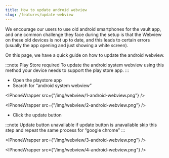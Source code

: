 ```yaml
---
title: How to update android webview
slug: /features/update-webview
---
```



We encourage our users to use old android smartphones for the vault app, and one common challenge they face during the setup is that the Webview on these old devices 
is not up to date, and this leads to certain errors (usually the app opening and just showing a white screen).

On this page, we have a quick guide on how to update the android webview.

:::note Play Store required
To update the android system webview using this method your device needs to support the play store app.
:::

- Open the playstore app
- Search for “android system webview”

<IPhoneWrapper src={"/img/webview/1-android-webview.png"} />

<IPhoneWrapper src={"/img/webview/2-android-webview.png"} />

- Click the update button

:::note Update button unavailable
if update button is unavailable skip this step and repeat the same process for “google chrome”
:::

<IPhoneWrapper src={"/img/webview/3-android-webview.png"} />

<IPhoneWrapper src={"/img/webview/4-android-webview.png"} />
